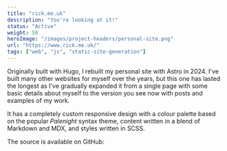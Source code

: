```yaml
---
title: "rick.me.uk"
description: "You're looking at it!"
status: "Active"
weight: 50
heroImage: "/images/project-headers/personal-site.png"
url: "https://www.rick.me.uk/"
tags: ["web", "js", "static-site-generation"]
---
```


Originally built with <ExternalLink url="https://gohugo.io/">Hugo</ExternalLink>, I rebuilt my personal site with <ExternalLink url="https://astro.build/">Astro</ExternalLink> in 2024. I've built many other websites for myself over the years, but this one has lasted the longest as I've gradually expanded it from a single page with some basic details about myself to the version you see now with posts and examples of my work.

It has a completely custom responsive design with a colour palette based on the popular _Palenight_ syntax theme, content written in a blend of Markdown and <ExternalLink url="https://mdxjs.com/">MDX</ExternalLink>, and styles written in <ExternalLink url="https://sass-lang.com/">SCSS</ExternalLink>.

The source is available on GitHub:

<OpenGraphSummary url="https://github.com/Riari/rick.me.uk" />